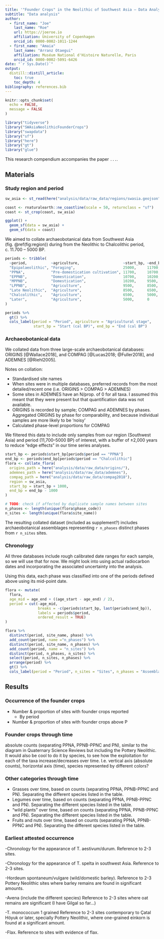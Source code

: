 ```yaml
---
title: '"Founder Crops" in the Neolithic of Southwest Asia – Data Analysis'
subtitle: "Data analysis"
author:
  - first_name: "Joe"
    last_name: "Roe"
    url: https://joeroe.io
    affiliation: University of Copenhagen
    orcid_id: 0000-0002-1011-1244
  - first_name: "Amaia"
    last_name: "Arranz Otaegui"
    affiliation: Muséum National d'Histoire Naturelle, Paris
    orcid_id: 0000-0002-5091-6426
date: "`r Sys.Date()`"
output: 
  distill::distill_article:
    toc: true
    toc_depth: 4
bibliography: references.bib
---
```


```r
knitr::opts_chunk$set(
  echo = FALSE,
  message = FALSE
)
```

```r
library("tidyverse")
library("SWAsiaNeolithicFounderCrops")
library("swapdata")
library("sf")
library("here")
library("gt")
library("glue")
```

This research compendium accompanies the paper `...`.

## Materials

### Study region and period

```r
sw_asia <- st_read(here("analysis/data/raw_data/regions/swasia.geojson"))

coast <- rnaturalearth::ne_coastline(scale = 50, returnclass = "sf")
coast <- st_crop(coast, sw_asia)

ggplot() +
  geom_sf(data = sw_asia) +
  geom_sf(data = coast)
```

We aimed to collate archaeobotanical data from Southwest Asia (fig. \@ref(fig:region)) during from the Neolithic to Chalcolithic period, c. 11.700 – 5000 BP.

```r
periods <- tribble(
  ~period,           ~agriculture,                    ~start_bp, ~end_bp,
  "Epipalaeolithic", "Foraging",                      25000,     11700,
  "PPNA",            "Pre-domestication cultivation", 11700,     10700,
  "EPPNB",           "Domestication",                 10700,     10200,
  "MPPNB",           "Domestication",                 10200,     9500,
  "LPPNB",           "Agriculture",                   9500,      8500,
  "Late Neolithic",  "Agriculture",                   8500,      6500,
  "Chalcolithic",    "Agriculture",                   6500,      5000,
  "Later",           "Agriculture",                   5000,      0
)

periods %>% 
  gt() %>% 
  cols_label(period = "Period", agriculture = "Agricultural stage",
             start_bp = "Start (cal BP)", end_bp = "End (cal BP")
```

### Archaeobotanical data

We collated data from three large-scale archaeobotanical databases: ORIGINS [@Wallace2018], and COMPAG [@Lucas2018; @Fuller2018], and ADEMNES [@Riehl2005].

Notes on collation:

* Standardised site names
* When sites were in multiple databases, preferred records from the most detailed/recent one (i.e. ORIGINS > COMPAG > ADEMNES)
* Some sites in ADEMNES have an N/prop. of 0 for all taxa. I assumed this meant that they were present but that quantification data was not available.
* ORIGINS is recorded by sample; COMPAG and ADEMNES by phases. Aggregated ORIGINS by phase for comparability, and because individual samples are more likely to be 'noisy'
* Calculated phase-level proportions for COMPAG

We filtered this data to include only samples from our region (Southwest Asia) and period (11,700–5000 BP) of interest,
with a buffer of ±2,000 years to reduce "edge effects" in our time series analyses.

```r
start_bp <- periods$start_bp[periods$period == "PPNA"]
end_bp <- periods$end_bp[periods$period == "Chalcolithic"]
flora <- collate_flora(
  origins_path = here("analysis/data/raw_data/origins/"),
  ademnes_path = here("analysis/data/raw_data/ademnes"),
  compag_path = here("analysis/data/raw_data/compag2018"),
  region = sw_asia,
  start_bp = start_bp + 1000,
  end_bp = end_bp - 1000
)

# TODO: check if affected by duplicate sample names between sites
n_phases <- length(unique(flora$phase_code))
n_sites <- length(unique(flora$site_name))
```

The resulting collated dataset (included as supplement?) includes archaeobotanical assemblages representing `r n_phases` distinct phases from `r n_sites` sites.

### Chronology

All three databases include rough calibrated date ranges for each sample, so we will use that for now.
We might look into using actual radiocarbon dates and incorporating the associated uncertainty into the analysis.

Using this data, each phase was classified into one of the periods defined above using its mid-point date.

```r
flora <- mutate(
  flora,
  age_mid = age_end + ((age_start - age_end) / 2),
  period = cut(-age_mid, 
               breaks = -c(periods$start_bp, last(periods$end_bp)), 
               labels = periods$period,
               ordered_result = TRUE)
)

flora %>% 
  distinct(period, site_name, phase) %>% 
  add_count(period, name ="n_phases") %>% 
  distinct(period, site_name, n_phases) %>% 
  add_count(period, name = "n_sites") %>% 
  distinct(period, n_phases, n_sites) %>% 
  select(period, n_sites, n_phases) %>% 
  arrange(period) %>%
  gt() %>% 
  cols_label(period = "Period", n_sites = "Sites", n_phases = "Assemblages") 
```

## Results

### Occurrence of the founder crops

* Number & proportion of sites with founder crops reported
  * By period
* Number & proportion of sites with founder crops above P


### Founder crops through time

absolute counts (separating PPNA, PPNB-PPNC and PN), similar to the diagram in Quaternary Science Reviews but including the Pottery Neolithic. 
It would also be cool to do it by species, to see how the exploitation for each of the taxa increase/decreases over time.
I.e. vertical axis (absolute counts), horizontal axis (time), species represented by different colors?


### Other categories through time

* Grasses over time, based on counts (separating PPNA, PPNB-PPNC and PN).
Separating the different species listed in the table.
* Legumes over time, based on counts (separating PPNA, PPNB-PPNC and PN).
Separating the different species listed in the table.
* "wild plants" over time, based on counts (separating PPNA, PPNB-PPNC and PN). Separating the different species listed in the table.
* Fruits and nuts over time, based on counts (separating PPNA, PPNB-PPNC and PN). Separating the different species listed in the table.


### Earliest attested occurrence

-Chronology for the appearance of T. aestivum/durum. 
Reference to 2-3 sites.

-Chronology for the appearance of T. spelta in southwest Asia.
Reference to 2-3 sites.

-Hordeum spontaneum/vulgare (wild/domestic barley). 
Reference to 2-3 Pottery Neolithic sites where barley remains are found in significant amounts.

-Avena (include the different species)
Reference to 2-3 sites where oat remains are significant (I have Gilgal so far…) 

-T. monococcum 1 grained
Reference to 2-3 sites contemporary to Çatal Höyuk or later, specially Pottery Neolithic, where one-grained einkorn is found at a significant amount.

-Flax.
Reference to sites with evidence of flax.
